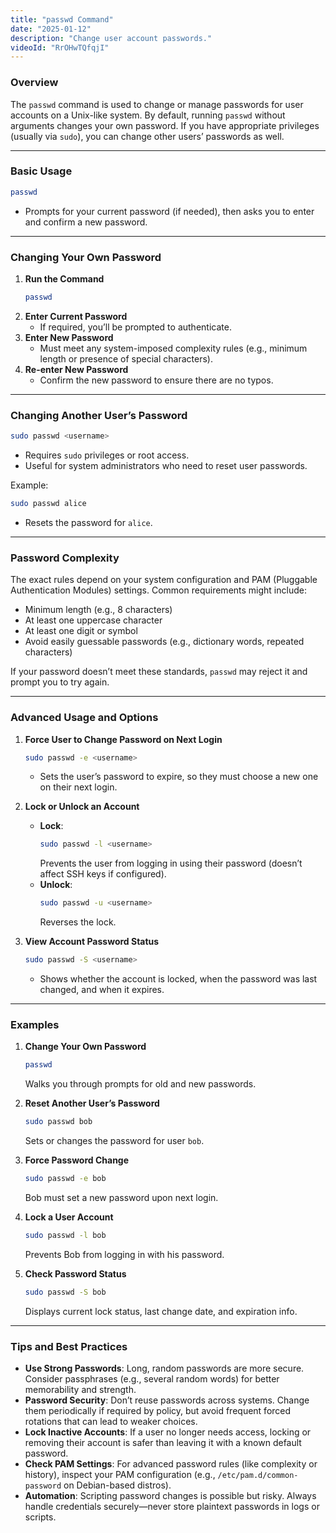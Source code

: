 ```yaml
---
title: "passwd Command"
date: "2025-01-12"
description: "Change user account passwords."
videoId: "RrOHwTQfqjI"
---
```


### Overview

The `passwd` command is used to change or manage passwords for user accounts on a Unix-like system. By default, running `passwd` without arguments changes your own password. If you have appropriate privileges (usually via `sudo`), you can change other users’ passwords as well.

---

### Basic Usage

```bash
passwd
```
- Prompts for your current password (if needed), then asks you to enter and confirm a new password.

---

### Changing Your Own Password

1. **Run the Command**  
   ```bash
   passwd
   ```
2. **Enter Current Password**  
   - If required, you’ll be prompted to authenticate.  
3. **Enter New Password**  
   - Must meet any system-imposed complexity rules (e.g., minimum length or presence of special characters).  
4. **Re-enter New Password**  
   - Confirm the new password to ensure there are no typos.

---

### Changing Another User’s Password

```bash
sudo passwd <username>
```
- Requires `sudo` privileges or root access.
- Useful for system administrators who need to reset user passwords.

Example:
```bash
sudo passwd alice
```
- Resets the password for `alice`.

---

### Password Complexity

The exact rules depend on your system configuration and PAM (Pluggable Authentication Modules) settings. Common requirements might include:

- Minimum length (e.g., 8 characters)
- At least one uppercase character
- At least one digit or symbol
- Avoid easily guessable passwords (e.g., dictionary words, repeated characters)

If your password doesn’t meet these standards, `passwd` may reject it and prompt you to try again.

---

### Advanced Usage and Options

1. **Force User to Change Password on Next Login**  
   ```bash
   sudo passwd -e <username>
   ```
   - Sets the user’s password to expire, so they must choose a new one on their next login.

2. **Lock or Unlock an Account**  
   - **Lock**:  
     ```bash
     sudo passwd -l <username>
     ```
     Prevents the user from logging in using their password (doesn’t affect SSH keys if configured).  
   - **Unlock**:  
     ```bash
     sudo passwd -u <username>
     ```
     Reverses the lock.

3. **View Account Password Status**  
   ```bash
   sudo passwd -S <username>
   ```
   - Shows whether the account is locked, when the password was last changed, and when it expires.

---

### Examples

1. **Change Your Own Password**  
   ```bash
   passwd
   ```
   Walks you through prompts for old and new passwords.

2. **Reset Another User’s Password**  
   ```bash
   sudo passwd bob
   ```
   Sets or changes the password for user `bob`.

3. **Force Password Change**  
   ```bash
   sudo passwd -e bob
   ```
   Bob must set a new password upon next login.

4. **Lock a User Account**  
   ```bash
   sudo passwd -l bob
   ```
   Prevents Bob from logging in with his password.

5. **Check Password Status**  
   ```bash
   sudo passwd -S bob
   ```
   Displays current lock status, last change date, and expiration info.

---

### Tips and Best Practices

- **Use Strong Passwords**: Long, random passwords are more secure. Consider passphrases (e.g., several random words) for better memorability and strength.
- **Password Security**: Don’t reuse passwords across systems. Change them periodically if required by policy, but avoid frequent forced rotations that can lead to weaker choices.
- **Lock Inactive Accounts**: If a user no longer needs access, locking or removing their account is safer than leaving it with a known default password.
- **Check PAM Settings**: For advanced password rules (like complexity or history), inspect your PAM configuration (e.g., `/etc/pam.d/common-password` on Debian-based distros).
- **Automation**: Scripting password changes is possible but risky. Always handle credentials securely—never store plaintext passwords in logs or scripts.